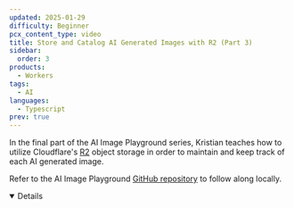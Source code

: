 ```yaml
---
updated: 2025-01-29
difficulty: Beginner
pcx_content_type: video
title: Store and Catalog AI Generated Images with R2 (Part 3)
sidebar:
  order: 3
products:
  - Workers
tags:
  - AI
languages:
  - Typescript
prev: true
---
```



In the final part of the AI Image Playground series, Kristian teaches how to utilize Cloudflare's [R2](/r2) object storage in order to maintain and keep track of each AI generated image.

<Stream
	id="86488269da24984c76fb10f69f4abb44"
	title="Store and Catalog AI Generated Images (Part 3)"
	thumbnail="2.5s"
	showMoreVideos={false}
/>

Refer to the AI Image Playground [GitHub repository](https://github.com/kristianfreeman/workers-ai-image-playground) to follow along locally.

<Details header="Video series" open>

<DirectoryListing folder="workers-ai/tutorials/image-generation-playground" />

</Details>
